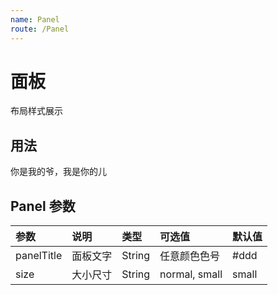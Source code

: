 ```yaml
---
name: Panel
route: /Panel
---
```




# 面板

布局样式展示

## 用法
<Playground>
  <Panel panelTitle="基础用法">
    <div>你是我的爷，我是你的儿</div>
  </Panel>
</Playground>

## Panel 参数
| 参数 | 说明 | 类型 | 可选值 | 默认值 |
| :--- | :--- | :---- | :--- | :---- |
| panelTitle | 面板文字 | String | 任意颜色色号 | #ddd
| size | 大小尺寸 | String  | normal, small |  small